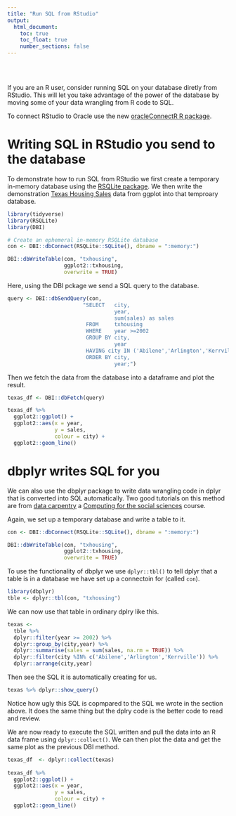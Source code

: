 ```yaml
---
title: "Run SQL from RStudio"
output:
  html_document:
    toc: true
    toc_float: true
    number_sections: false
---
```


<br />
<br />

If you are an R user, consider running SQL on your database diretly from RStudio. This will let you take advantage of the power of the database by moving some of your data wrangling from R code to SQL. 

To connect RStudio to Oracle use the new [oracleConnectR R package](https://github.com/moj-analytical-services/oracleConnectR){target="_blank"}.


# Writing SQL in RStudio you send to the database

To demonstrate how to run SQL from RStudio we first create a temporary in-memory database using the [RSQLite package](https://rsqlite.r-dbi.org/){target="_blank"}. We then write the demonstration [Texas Housing Sales](https://ggplot2.tidyverse.org/reference/txhousing.html){target="_blank"} data from ggplot into that temproary database.

```r
library(tidyverse)
library(RSQLite)
library(DBI)

# Create an ephemeral in-memory RSQLite database
con <- DBI::dbConnect(RSQLite::SQLite(), dbname = ":memory:")

DBI::dbWriteTable(con, "txhousing", 
                  ggplot2::txhousing,
                  overwrite = TRUE)
```

Here, using the DBI pckage we send a SQL query to the database.

```r
query <- DBI::dbSendQuery(con, 
                        "SELECT   city,
                                  year,
                                  sum(sales) as sales
                         FROM     txhousing 
                         WHERE    year >=2002
                         GROUP BY city,
                                  year
                         HAVING city IN ('Abilene','Arlington','Kerrville')
                         ORDER BY city,
                                  year;")
```

Then we fetch the data from the database into a dataframe and plot the result. 

```r

texas_df <- DBI::dbFetch(query)

texas_df %>% 
  ggplot2::ggplot() +
  ggplot2::aes(x = year,
               y = sales,
               colour = city) +
  ggplot2::geom_line() 
```

# dbplyr writes SQL for you

We can also use the dbplyr package to write data wrangling code in dplyr that is converted into SQL automatically. Two good tutorials on this method are from [data carpentry](https://datacarpentry.org/R-ecology-lesson/05-r-and-databases.html){target="_blank"} a [Computing for the social sciences](https://cfss.uchicago.edu/notes/sql-databases/){target="_blank"} course.

Again, we set up a temporary database and write a table to it.

```r
con <- DBI::dbConnect(RSQLite::SQLite(), dbname = ":memory:")

DBI::dbWriteTable(con, "txhousing", 
                  ggplot2::txhousing,
                  overwrite = TRUE)
```

To use the functionality of dbplyr we use `dplyr::tbl()` to tell dplyr that a table is in a database we have set up a connectoin for (called `con`).

```r
library(dbplyr)
tble <- dplyr::tbl(con, "txhousing")
```

We can now use that table in ordinary dplry like this.

```r
texas <- 
  tble %>% 
  dplyr::filter(year >= 2002) %>% 
  dplyr::group_by(city,year) %>% 
  dplyr::summarise(sales = sum(sales, na.rm = TRUE)) %>% 
  dplyr::filter(city %IN% c('Abilene','Arlington','Kerrville')) %>% 
  dplyr::arrange(city,year) 
```

Then see the SQL it is automatically creating for us.

```r
texas %>% dplyr::show_query()
```

Notice how ugly this SQL is copmpared to the SQL we wrote in the section above. It does the same thing but the dplry code is the better code to read and review.

We are now ready to execute the SQL written and pull the data into an R data frame using `dplyr::collect()`. We can then plot the data and get the same plot as the previous DBI method.

```r
texas_df  <- dplyr::collect(texas) 
  
texas_df %>% 
  ggplot2::ggplot() +
  ggplot2::aes(x = year,
               y = sales,
               colour = city) +
  ggplot2::geom_line() 
```
